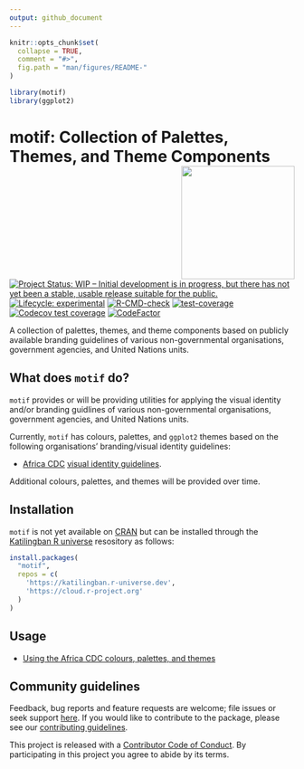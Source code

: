 ```yaml
---
output: github_document
---
```


<!-- README.md is generated from README.Rmd. Please edit that file -->

```r
knitr::opts_chunk$set(
  collapse = TRUE,
  comment = "#>",
  fig.path = "man/figures/README-"
)

library(motif)
library(ggplot2)
```

# motif: Collection of Palettes, Themes, and Theme Components <img src="man/figures/logo.png" width="200" align="right" />

<!-- badges: start -->
[![Project Status: WIP – Initial development is in progress, but there has not yet been a stable, usable release suitable for the public.](https://www.repostatus.org/badges/latest/wip.svg)](https://www.repostatus.org/#wip)
[![Lifecycle: experimental](https://img.shields.io/badge/lifecycle-experimental-orange.svg)](https://lifecycle.r-lib.org/articles/stages.html#experimental)
[![R-CMD-check](https://github.com/katilingban/motif/actions/workflows/R-CMD-check.yaml/badge.svg)](https://github.com/katilingban/motif/actions/workflows/R-CMD-check.yaml)
[![test-coverage](https://github.com/katilingban/motif/actions/workflows/test-coverage.yaml/badge.svg)](https://github.com/katilingban/motif/actions/workflows/test-coverage.yaml)
[![Codecov test coverage](https://codecov.io/gh/katilingban/motif/branch/main/graph/badge.svg)](https://app.codecov.io/gh/katilingban/motif?branch=main)
[![CodeFactor](https://www.codefactor.io/repository/github/katilingban/motif/badge)](https://www.codefactor.io/repository/github/katilingban/motif)
<!-- badges: end -->

A collection of palettes, themes, and theme components based on publicly available branding guidelines of various non-governmental organisations, government agencies, and United Nations units.

## What does `motif` do?

`motif` provides or will be providing utilities for applying the visual identity and/or branding guidlines of various non-governmental organisations, government agencies, and United Nations units.

Currently, `motif` has colours, palettes, and `ggplot2` themes based on the following organisations' branding/visual identity guidelines:

* [Africa CDC](https://africacdc.org/) [visual identity guidelines](https://africacdc.org/download/visual-identity-africa-cdc-branding-guide/).

Additional colours, palettes, and themes will be provided over time.

## Installation

`motif` is not yet available on [CRAN](https://cran.r-project.org) but can be installed through the [Katilingban R universe](https://katilingban.r-universe.dev) resository as follows:

```R
install.packages(
  "motif", 
  repos = c(
    'https://katilingban.r-universe.dev', 
    'https://cloud.r-project.org'
  )
)
```

## Usage

* [Using the Africa CDC colours, palettes, and themes](https://katilingban.io/motif/articles/africa-cdc.html)

## Community guidelines

Feedback, bug reports and feature requests are welcome; file issues or seek support [here](https://github.com/katilingban/motif/issues). If you would like to contribute to the package, please see our [contributing guidelines](https://katilingban.io/motif/CONTRIBUTING.html).

This project is released with a [Contributor Code of Conduct](https://katilingban.io/motif/CODE_OF_CONDUCT.html). By participating in this project you agree to abide by its terms.

